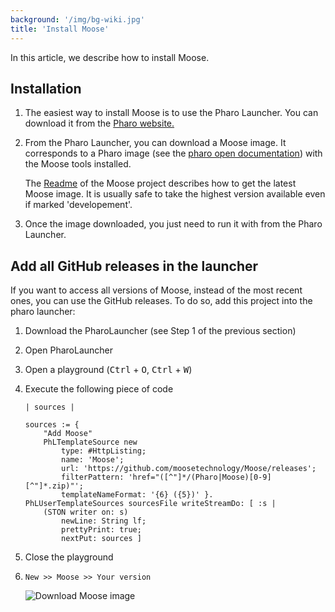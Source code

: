 ```yaml
---
background: '/img/bg-wiki.jpg'
title: 'Install Moose'
---
```



In this article, we describe how to install Moose.

## Installation


<Steps>


1. The easiest way to install Moose is to use the Pharo Launcher.
You can download it from the [Pharo website.](https://pharo.org/web/download)

2. From the Pharo Launcher, you can download a Moose image.
It corresponds to a Pharo image (see the [pharo open documentation](https://github.com/pharo-open-documentation)) with the Moose tools installed.

    The [Readme](https://github.com/moosetechnology/Moose#readme) of the Moose project describes how to get the latest Moose image.
    It is usually safe to take the highest version available even if marked 'developement'.

3. Once the image downloaded, you just need to run it with from the Pharo Launcher.

</Steps>


## Add all GitHub releases in the launcher

If you want to access all versions of Moose, instead of the most recent ones, you can use the GitHub releases. To do so, add this project into the pharo launcher:

<Steps>

1. Download the PharoLauncher (see Step 1 of the previous section)
2. Open PharoLauncher
3. Open a playground (<kbd>Ctrl</kbd> + <kbd>O</kbd>, <kbd>Ctrl</kbd> + <kbd>W</kbd>)
4. Execute the following piece of code

    ```smalltalk
    | sources |

    sources := {
        "Add Moose"
        PhLTemplateSource new
            type: #HttpListing;
            name: 'Moose';
            url: 'https://github.com/moosetechnology/Moose/releases';
            filterPattern: 'href="([^"]*/(Pharo|Moose)[0-9][^"]*.zip)"';
            templateNameFormat: '{6} ({5})' }.
    PhLUserTemplateSources sourcesFile writeStreamDo: [ :s |
        (STON writer on: s)
            newLine: String lf;
            prettyPrint: true;
            nextPut: sources ]
    ```

5. Close the playground
6. `New >> Moose >> Your version`

    ![Download Moose image](res/downloadMooseGitHubReleases.gif)

</Steps>